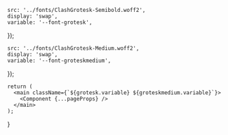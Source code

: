 

    src: '../fonts/ClashGrotesk-Semibold.woff2',
    display: 'swap',
    variable: '--font-grotesk',
});

    src: '../fonts/ClashGrotesk-Medium.woff2',
    display: 'swap',
    variable: '--font-groteskmedium',
});


    return (
      <main className={`${grotesk.variable} ${groteskmedium.variable}`}>
        <Component {...pageProps} />
      </main>
    );

}
